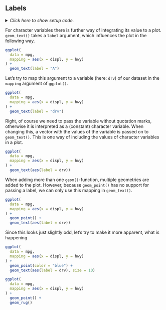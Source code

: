 ## Labels

<details><summary>*Click here to show setup code.*</summary>
```r
library(tidyverse)
```
</details>

For character variables there is further way of integrating its value to a plot.
`geom_text()` takes a `label` argument, which influences the plot in the following way.

```r
ggplot(
  data = mpg,
  mapping = aes(x = displ, y = hwy)
) +
  geom_text(label = "A")
```

Let's try to map this argument to a variable (here: `drv`) of our dataset in the `mapping` argument of `ggplot()`.

```r
ggplot(
  data = mpg,
  mapping = aes(x = displ, y = hwy)
) +
  geom_text(label = "drv")
```

Right, of course we need to pass the variable without quotation marks, otherwise it is interpreted as a (constant) character variable.
When changing this, a vector with the values of the variable is passed on to `geom_text()`.
This is one way of including the values of character variables in a plot.

```r
ggplot(
  data = mpg,
  mapping = aes(x = displ, y = hwy)
) +
  geom_text(aes(label = drv))
```

When adding more than one `geom()`-function, multiple geometries are added to the plot.
However, because `geom_point()` has no support for passing a label, we can only use this mapping in `geom_text()`.

```r
ggplot(
  data = mpg,
  mapping = aes(x = displ, y = hwy)
) +
  geom_point() +
  geom_text(aes(label = drv))
```

Since this looks just slightly odd, let's try to make it more apparent, what is happening.

```r
ggplot(
  data = mpg,
  mapping = aes(x = displ, y = hwy)
) +
  geom_point(color = "blue") +
  geom_text(aes(label = drv), size = 10)
```

```r
ggplot(
  data = mpg,
  mapping = aes(x = displ, y = hwy)
) +
  geom_point() +
  geom_rug()
```

